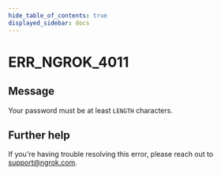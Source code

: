 ```yaml
---
hide_table_of_contents: true
displayed_sidebar: docs
---
```



# ERR_NGROK_4011

## Message

Your password must be at least `LENGTH` characters.

<ErrorDetails error="err_ngrok_4011" />

## Further help

If you're having trouble resolving this error, please reach out to [support@ngrok.com](mailto:support@ngrok.com?subject=Help%20with%20ERR_NGROK_4011).
